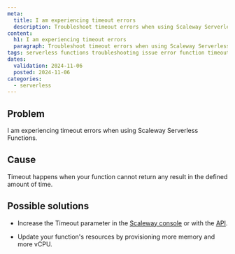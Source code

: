 ```yaml
---
meta:
  title: I am experiencing timeout errors
  description: Troubleshoot timeout errors when using Scaleway Serverless Functions.
content:
  h1: I am experiencing timeout errors
  paragraph: Troubleshoot timeout errors when using Scaleway Serverless Functions.
tags: serverless functions troubleshooting issue error function timeout
dates:
  validation: 2024-11-06
  posted: 2024-11-06
categories:
  - serverless
---
```


## Problem

I am experiencing timeout errors when using Scaleway Serverless Functions.

## Cause

Timeout happens when your function cannot return any result in the defined amount of time.

## Possible solutions

- Increase the Timeout parameter in the [Scaleway console](https://console.scaleway.com/) or with the [API](https://www.scaleway.com/en/developers/api/serverless-functions/#path-functions-update-an-existing-function).

- Update your function's resources by provisioning more memory and more vCPU.